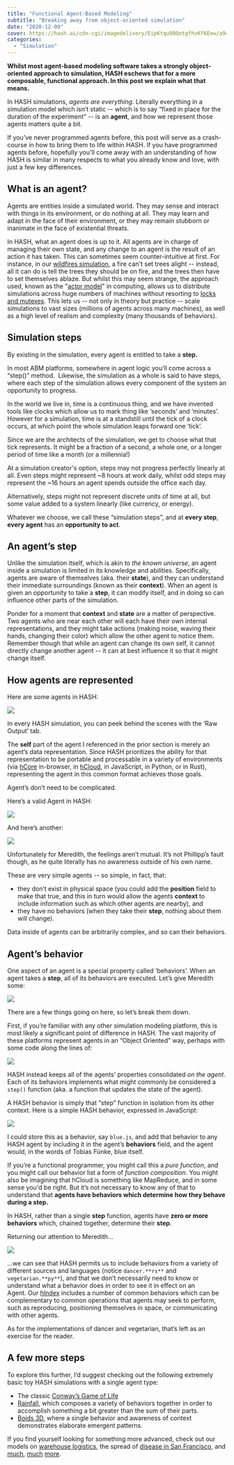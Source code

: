 ```yaml
---
title: "Functional Agent-Based Modeling"
subtitle: "Breaking away from object-oriented simulation"
date: "2020-12-09"
cover: https://hash.ai/cdn-cgi/imagedelivery/EipKtqu98OotgfhvKf6Eew/a94e70b7-5dba-47e6-beb6-244c5ce9f900/public
categories:
  - "Simulation"
---
```


**Whilst most agent-based modeling software takes a strongly object-oriented approach to simulation, HASH eschews that for a more composable, functional approach. In this post we explain what that means.**

In HASH simulations, _agents are everything_. Literally everything in a simulation model which isn’t static -- which is to say “fixed in place for the duration of the experiment” -- is an **agent**, and how we represent those agents matters quite a bit.

If you’ve never programmed agents before, this post will serve as a crash-course in how to bring them to life within HASH. If you have programmed agents before, hopefully you'll come away with an understanding of how HASH is similar in many respects to what you already know and love, with just a few key differences.

## **What is an agent?**

Agents are entities inside a simulated world. They may sense and interact with things in its environment, or do nothing at all. They may learn and adapt in the face of their environment, or they may remain stubborn or inanimate in the face of existential threats.

In HASH, what an agent does is up to it. All agents are in charge of managing their own state, and any change to an agent is the result of an action it has taken. This can sometimes seem counter-intuitive at first. For instance, in our [wildfires simulation](https://simulation.hash.ai/@hash/wildfires-regrowth), a fire can't set trees alight -- instead, all it can do is tell the trees they should be on fire, and the trees then have to set themselves ablaze. But whilst this may seem strange, the approach used, known as the "[actor model](https://hash.ai/glossary/actor-model)" in computing, allows us to distribute simulations across huge numbers of machines without resorting to [locks and mutexes](<https://en.wikipedia.org/wiki/Lock_(computer_science)>). This lets us -- not only in theory but practice -- scale simulations to vast sizes (millions of agents across many machines), as well as a high level of realism and complexity (many thousands of behaviors).

## **Simulation steps**

By existing in the simulation, every agent is entitled to take a **step.**

In most ABM platforms, somewhere in agent logic you’ll come across a “step()” method.  Likewise, the simulation as a whole is said to have steps, where each step of the simulation allows every component of the system an opportunity to progress.

In the world we live in, time is a continuous thing, and we have invented tools like clocks which allow us to mark thing like ‘seconds’ and ‘minutes’. However for a simulation, time is at a standstill until the tick of a clock occurs, at which point the whole simulation leaps forward one ‘tick’.

Since we are the architects of the simulation, we get to choose what that tick represents. It might be a fraction of a second, a whole one, or a longer period of time like a month (or a millennia!)

At a simulation creator's option, steps may not progress perfectly linearly at all. Even steps might represent ~8 hours at work daily, whilst odd steps may represent the ~16 hours an agent spends outside the office each day.

Alternatively, steps might not represent discrete units of time at all, but some value added to a system linearly (like currency, or energy).

Whatever we choose, we call these “simulation steps”, and at **every step**, **every agent** has an **opportunity to act**.

## **An agent’s step**

Unlike the simulation itself, which is akin to _the known universe_, an agent inside a simulation is limited in its knowledge and abilities. Specifically, agents are aware of themselves (aka. their **state**), and they can understand their immediate surroundings (known as their **context**). When an agent is given an opportunity to take a **step**, it can modify itself, and in doing so can influence other parts of the simulation.

Ponder for a moment that **context** and **state** are a matter of perspective. Two agents who are near each other will each have their own internal representations, and they might take actions (making noise, waving their hands, changing their color) which allow the other agent to notice them.  Remember though that while an agent can change its own self, it cannot directly change another agent -- it can at best influence it so that it might change itself.

## **How agents are represented**

Here are some agents in HASH:

![](https://hash.ai/cdn-cgi/imagedelivery/EipKtqu98OotgfhvKf6Eew/375cd1da-a33e-4690-4e9b-4b1822a31a00/public)

In every HASH simulation, you can peek behind the scenes with the ‘Raw Output’ tab.

The **self** part of the agent I referenced in the prior section is merely an agent’s data representation. Since HASH prioritizes the ability for that representation to be portable and processable in a variety of environments (via [hCore](https://hash.ai/platform/core) in-browser, in [hCloud](https://hash.ai/platform/cloud), in JavaScript, in Python, or in Rust), representing the agent in this common format achieves those goals.

Agent’s don’t need to be complicated.

Here’s a valid Agent in HASH:

![](https://hash.ai/cdn-cgi/imagedelivery/EipKtqu98OotgfhvKf6Eew/543c2655-6a27-4362-37df-d2c7cdc12600/public)

And here’s another:

![](https://hash.ai/cdn-cgi/imagedelivery/EipKtqu98OotgfhvKf6Eew/dcfbe422-53eb-4558-3070-9f0e8254eb00/public)

Unfortunately for Meredith, the feelings aren’t mutual. It’s not Phillipp’s fault though, as he quite literally has no awareness outside of his own name.

These are very simple agents -- so simple, in fact, that:

- they don’t exist in physical space (you could add the **position** field to make that true, and this in turn would allow the agents **context** to include information such as which other agents are nearby), and
- they have no behaviors (when they take their **step**, nothing about them will change).

Data inside of agents can be arbitrarily complex, and so can their behaviors.

## **Agent’s behavior**

One aspect of an agent is a special property called ‘behaviors’. When an agent takes a **step**, all of its behaviors are executed. Let’s give Meredith some:

![](https://hash.ai/cdn-cgi/imagedelivery/EipKtqu98OotgfhvKf6Eew/f64f6538-e317-46b3-75e0-eaa4a1de6200/public)

There are a few things going on here, so let’s break them down.

First, if you’re familiar with any other simulation modeling platform, this is most likely a significant point of difference in HASH. The vast majority of these platforms represent agents in an “Object Oriented” way, perhaps with some code along the lines of:

![](https://hash.ai/cdn-cgi/imagedelivery/EipKtqu98OotgfhvKf6Eew/8789b626-e69d-465b-89da-eaa68c0bcb00/public)

HASH instead keeps all of the agents' properties consolidated _on the agent_. Each of its behaviors implements what might commonly be considered a `step()` function (aka. a function that updates the state of the agent).

A HASH behavior is simply that “step” function in isolation from its other context. Here is a simple HASH behavior, expressed in JavaScript:

![](https://hash.ai/cdn-cgi/imagedelivery/EipKtqu98OotgfhvKf6Eew/6cbda21d-18d1-4add-2108-03dad7d6a800/public)

I could store this as a behavior, say `blue.js`, and add that behavior to any HASH agent by including it in the agent’s **behaviors** field, and the agent would, in the words of Tobias Fünke, blue itself.

If you’re a functional programmer, you might call this a _pure function_, and you might call our behavior list a form of _function composition_. You might also be imagining that hCloud is something like MapReduce, and in some sense you'd be right. But it’s not necessary to know any of that to understand that **agents have behaviors which determine how they behave during a step.**

In HASH, rather than a single **step** function, agents have **zero or more behaviors** which, chained together, determine their **step**.

Returning our attention to Meredith...

![](https://hash.ai/cdn-cgi/imagedelivery/EipKtqu98OotgfhvKf6Eew/9ad0684a-d037-4f76-7856-6d201edcad00/public)

...we can see that HASH permits us to include behaviors from a variety of different sources and languages (notice `dancer.**rs**` and `vegetarian.**py**`), and that we don’t necessarily need to know or understand what a behavior does in order to see it in effect on an Agent. Our [hIndex](https://simulation.hash.ai/index) includes a number of common behaviors which can be complementary to common operations that agents may seek to perform, such as reproducing, positioning themselves in space, or communicating with other agents.

As for the implementations of dancer and vegetarian, that’s left as an exercise for the reader.

## **A few more steps**

To explore this further, I’d suggest checking out the following extremely basic toy HASH simulations with a single agent type:

- The classic [Conway’s Game of Life](https://simulation.hash.ai/@hash/conways-game-of-life)
- [Rainfall](https://simulation.hash.ai/@hash/rainfall), which composes a variety of behaviors together in order to accomplish something a bit greater than the sum of their parts.
- [Boids 3D](https://simulation.hash.ai/@hash/boids-3d), where a single behavior and awareness of context demonstrates elaborate emergent patterns.

If you find yourself looking for something more advanced, check out our models on [warehouse logistics](https://simulation.hash.ai/@hash/warehouse-logistics), the spread of [disease in San Francisco](https://simulation.hash.ai/@hash/city-infection-model), and [much](https://simulation.hash.ai/@hash/air-defense-system), [much](https://simulation.hash.ai/@hash/traffic-intersection) [more](https://simulation.hash.ai/@hash/warehouse-conveyor1).
